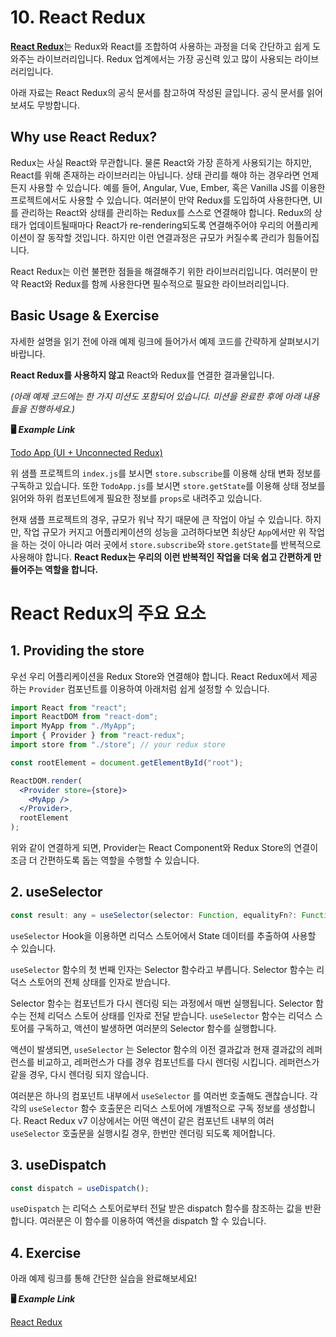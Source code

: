 # 10. React Redux

[**React Redux**](https://react-redux.js.org)는 Redux와 React를 조합하여 사용하는 과정을 더욱 간단하고 쉽게 도와주는 라이브러리입니다. Redux 업계에서는 가장 공신력 있고 많이 사용되는 라이브러리입니다.

아래 자료는 React Redux의 공식 문서를 참고하여 작성된 글입니다. 공식 문서를 읽어보셔도 무방합니다.

## **Why use React Redux?**

Redux는 사실 React와 무관합니다. 물론 React와 가장 흔하게 사용되기는 하지만, React를 위해 존재하는 라이브러리는 아닙니다. 상태 관리를 해야 하는 경우라면 언제든지 사용할 수 있습니다. 예를 들어, Angular, Vue, Ember, 혹은 Vanilla JS를 이용한 프로젝트에서도 사용할 수 있습니다. 여러분이 만약 Redux를 도입하여 사용한다면, UI를 관리하는 React와 상태를 관리하는 Redux를 스스로 연결해야 합니다. Redux의 상태가 업데이트될때마다 React가 re-rendering되도록 연결해주어야 우리의 어플리케이션이 잘 동작할 것입니다. 하지만 이런 연결과정은 규모가 커질수록 관리가 힘들어집니다.

React Redux는 이런 불편한 점들을 해결해주기 위한 라이브러리입니다. 여러분이 만약 React와 Redux를 함께 사용한다면 필수적으로 필요한 라이브러리입니다.

## **Basic Usage & Exercise**

자세한 설명을 읽기 전에 아래 예제 링크에 들어가서 예제 코드를 간략하게 살펴보시기 바랍니다.

**React Redux를 사용하지 않고** React와 Redux를 연결한 결과물입니다.

_(아래 예제 코드에는 한 가지 미션도 포함되어 있습니다. 미션을 완료한 후에 아래 내용들을 진행하세요.)_

**🖥 _Example Link_**

[Todo App (UI + Unconnected Redux)](https://codesandbox.io/s/todo-app-ui-unconnected-redux-kq9wl)

위 샘플 프로젝트의 `index.js`를 보시면 `store.subscribe`를 이용해 상태 변화 정보를 구독하고 있습니다. 또한 `TodoApp.js`를 보시면 `store.getState`를 이용해 상태 정보를 읽어와 하위 컴포넌트에게 필요한 정보를 `props`로 내려주고 있습니다.

현재 샘플 프로젝트의 경우, 규모가 워낙 작기 때문에 큰 작업이 아닐 수 있습니다. 하지만, 작업 규모가 커지고 어플리케이션의 성능을 고려하다보면 최상단 `App`에서만 위 작업을 하는 것이 아니라 여러 곳에서 `store.subscribe`와 `store.getState`를 반복적으로 사용해야 합니다. **React Redux는 우리의 이런 반복적인 작업을 더욱 쉽고 간편하게 만들어주는 역할을 합니다.**

# React Redux의 주요 요소

## 1. **Providing the store**

우선 우리 어플리케이션을 Redux Store와 연결해야 합니다. React Redux에서 제공하는 `Provider` 컴포넌트를 이용하여 아래처럼 쉽게 설정할 수 있습니다.

```jsx
import React from "react";
import ReactDOM from "react-dom";
import MyApp from "./MyApp";
import { Provider } from "react-redux";
import store from "./store"; // your redux store

const rootElement = document.getElementById("root");

ReactDOM.render(
  <Provider store={store}>
    <MyApp />
  </Provider>,
  rootElement
);
```

위와 같이 연결하게 되면, Provider는 React Component와 Redux Store의 연결이 조금 더 간편하도록 돕는 역할을 수행할 수 있습니다.

## 2. useSelector

```jsx
const result: any = useSelector(selector: Function, equalityFn?: Function)
```

`useSelector` Hook을 이용하면 리덕스 스토어에서 State 데이터를 추출하여 사용할 수 있습니다.

`useSelector` 함수의 첫 번째 인자는 Selector 함수라고 부릅니다. Selector 함수는 리덕스 스토어의 전체 상태를 인자로 받습니다.

Selector 함수는 컴포넌트가 다시 렌더링 되는 과정에서 매번 실행됩니다. Selector 함수는 전체 리덕스 스토어 상태를 인자로 전달 받습니다. `useSelector` 함수는 리덕스 스토어를 구독하고, 액션이 발생하면 여러분의 Selector 함수를 실행합니다.

액션이 발생되면, `useSelector` 는 Selector 함수의 이전 결과값과 현재 결과값의 레퍼런스를 비교하고, 레퍼런스가 다를 경우 컴포넌트를 다시 렌더링 시킵니다. 레퍼런스가 같을 경우, 다시 렌더링 되지 않습니다.

여러분은 하나의 컴포넌트 내부에서 `useSelector` 를 여러번 호출해도 괜찮습니다. 각각의 `useSelector` 함수 호출문은 리덕스 스토어에 개별적으로 구독 정보를 생성합니다. React Redux v7 이상에서는 어떤 액션이 같은 컴포넌트 내부의 여러 `useSelector` 호출문을 실행시킬 경우, 한번만 렌더링 되도록 제어합니다.

## 3. useDispatch

```jsx
const dispatch = useDispatch();
```

`useDispatch` 는 리덕스 스토어로부터 전달 받은 dispatch 함수를 참조하는 값을 반환합니다. 여러분은 이 함수를 이용하여 액션을 dispatch 할 수 있습니다.

## 4. Exercise

아래 예제 링크를 통해 간단한 실습을 완료해보세요!

**🖥 _Example Link_**

[React Redux](https://codesandbox.io/s/react-redux-ig7dv)

